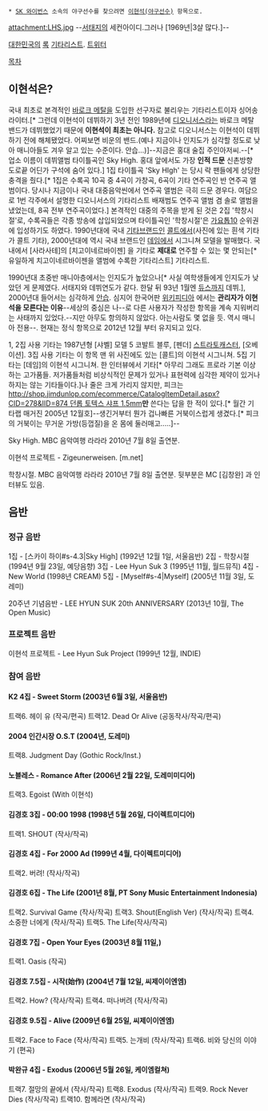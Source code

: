  * [[SK 와이번스]] 소속의 야구선수를 찾으려면 [[이현석(야구선수)]] 항목으로.

attachment:LHS.jpg
--[[서태지]]의 세컨아이디.그러나 [1969년|3살 많다.]--

[[대한민국]]의 [[록]] [[기타리스트]]. [https://twitter.com/hyunsuklee 트위터]

[[목차]]
== 이현석은? ==
국내 최초로 본격적인 [[바로크 메탈]]을 도입한 선구자로 불리우는 기타리스트이자 싱어송라이터.[* 그런데 이현석이 데뷔하기 3년 전인 1989년에 [[디오니서스]]라는 바로크 메탈 밴드가 데뷔했었기 때문에 '''이현석이 최초는 아니다.''' 참고로 디오니서스는 이현석이 데뷔하기 전에 해체됐었다. 어찌보면 비운의 밴드.(예나 지금이나 인지도가 심각할 정도로 낮아 매니아들도 겨우 알고 있는 수준이다. 안습...)]--지금은 홍대 술집 주인아저씨.--[* 업소 이름이 데뷔앨범 타이틀곡인 Sky High. 홍대 앞에서도 가장 '''인적 드문''' 신촌방향 도로끝 어딘가 구석에 숨어 있다.] 1집 타이틀곡 'Sky HIgh' 는 당시 락 팬들에게 상당한 충격을 줬다.[* 1집은 수록곡 10곡 중 4곡이 가창곡, 6곡이 기타 연주곡인 반 연주곡 앨범이다. 당시나 지금이나 국내 대중음악씬에서 연주곡 앨범은 극히 드문 경우다. 여담으로 1번 각주에서 설명한 디오니서스의 기타리스트 배재범도 연주곡 앨범 겸 솔로 앨범을 냈었는데, 8곡 전부 연주곡이었다.] 본격적인 대중의 주목을 받게 된 것은 2집 '학창시절'로, 수록곡들은 각종 방송에 삽입되었으며 타이틀곡인 '학창시절'은 [[가요톱10]] 순위권에 입성하기도 하였다.
1990년대에 국내 [[기타]]브랜드인 [[콜트]]에서(사진에 있는 흰색 기타가 콜트 기타), 2000년대에 역시 국내 브랜드인 [[데임]]에서 시그니쳐 모델을 발매했다.
국내에서 [사라사테]의 [치고이네르바이젠] 을 기타로 '''제대로''' 연주할 수 있는 몇 안되는[* 유일하게 치고이네르바이젠을 앨범에 수록한 기타리스트] 기타리스트.

1990년대 초중반 매니아층에서는 인지도가 높았으나[* 사실 여학생들에게 인지도가 낮았던 게 문제였다. 서태지와 데뷔연도가 같다. 한달 뒤 93년 1월엔 [[듀스]]까지 데뷔.], 2000년대 들어서는 심각하게 [[안습]]. 심지어 한국어판 [[위키피디아]] 에서는 '''관리자가 이현석을 모른다는 이유'''--세상의 중심은 나--로 다른 사용자가 작성한 항목을 계속 지워버리는 사태까지 있었다.--지만 아무도 항의하지 않았다. 아는사람도 몇 없을 듯. 역시 매니아 전용--. 현재는 정식 항목으로 2012년 12월 부터 유지되고 있다.

1, 2집 사용 기타는 1987년형 [샤벨] 모델 5 코발트 블루, [펜더] [[스트라토캐스터]], [오베이션]. 3집 사용 기타는 이 항목 맨 위 사진에도 있는 [콜트]의 이현석 시그니쳐. 5집 기타는 [데임]의 이현석 시그니쳐. 한 인터뷰에서 기타[* 아무리 그래도 프로라 기본 이상 하는 고가품들. 저가품들처럼 비상식적인 문제가 있거나 표현력에 심각한 제약이 있거나 하지는 않는 기타들이다.]나 줄은 크게 가리지 않지만, 피크는 [[http://shop.jimdunlop.com/ecommerce/CatalogItemDetail.aspx?CID=278&IID=874 던롭 토텍스 샤프 1.5mm]]'''만''' 쓴다는 답을 한 적이 있다.[* 월간 기타랩 매거진 2005년 12월호]--생긴거부터 뭔가 겁나빠른 거북이스럽게 생겼다.[* 피크의 거북이는 무거운 가방(등껍질)을 온 몸에 둘러매고.....]--

{{{#!html
<iframe width="640" height="400" src="//www.youtube.com/embed/HBmGhxiT43U" frameborder="0" allowfullscreen></iframe>
}}}
Sky High. MBC 음악여행 라라라 2010년 7월 8일 출연분.

{{{#!html
<iframe width="640" height="400" src="//www.youtube.com/embed/V54LZ0CfXu0" frameborder="0" allowfullscreen></iframe>
}}}
이현석 프로젝트 - Zigeunerweisen. [m.net]

{{{#!html
<iframe width="640" height="400" src="//www.youtube.com/embed/4iiXgHYZYOg" frameborder="0" allowfullscreen></iframe>
}}}
학창시절. MBC 음악여행 라라라 2010년 7월 8일 출연분. 뒷부분은 MC [김창완] 과 인터뷰도 있음.

== 음반 ==
=== 정규 음반 ===
1집 - [스카이 하이#s-4.3|Sky High] (1992년 12월 1일, 서울음반)
2집 - 학창시절 (1994년 9월 23일, 예당음향)
3집 - Lee Hyun Suk 3 (1995년 11월, 월드뮤직)
4집 - New World (1998년 CREAM)
5집 - [Myself#s-4|Myself] (2005년 11월 3일, 도레미)

20주년 기념음반 - LEE HYUN SUK 20th ANNIVERSARY (2013년 10월, The Open Music)

=== 프로젝트 음반 ===
이현석 프로젝트 - Lee Hyun Suk Project (1999년 12월, INDIE)

=== 참여 음반 ===
==== K2 4집 - Sweet Storm (2003년 6월 3일, 서울음반) ====
트랙6. 헤이 유 (작곡/편곡)
트랙12. Dead Or Alive (공동작사/작곡/편곡)

==== 2004 인간시장 O.S.T (2004년, 도레미) ====
트랙8. Judgment Day (Gothic Rock/Inst.)

==== 노블레스 - Romance After (2006년 2월 22일, 도레미미디어) ====
트랙3. Egoist (With 이현석)

==== 김경호 3집 - 00:00 1998 (1998년 5월 26일, 다이렉트미디어) ====
트랙1. SHOUT (작사/작곡)

==== 김경호 4집 - For 2000 Ad (1999년 4월, 다이렉트미디어) ====
트랙2. 버려! (작사/작곡)

==== 김경호 6집 - The Life (2001년 8월, PT Sony Music Entertainment Indonesia) ====
트랙2. Survival Game (작사/작곡)
트랙3. Shout(English Ver) (작사/작곡)
트랙4. 소중한 너에게 (작사/작곡)
트랙5. The Life(작사/작곡)

==== 김경호 7집 - Open Your Eyes (2003년 8월 11일,) ====
트랙1. Oasis (작곡)

==== 김경호 7.5집 - 시작(始作) (2004년 7월 12일, 씨제이이엔엠) ====
트랙2. How? (작사/작곡)
트랙4. 떠나버려 (작사/작곡)

==== 김경호 9.5집 - Alive (2009년 6월 25일, 씨제이이엔엠) ====
트랙2. Face to Face (작사/작곡)
트랙5. 는개비 (작사/작곡)
트랙6. 비와 당신의 이야기 (편곡)

==== 박완규 4집 - Exodus (2006년 5월 26일, 케이엠컬쳐) ====
트랙7. 절망의 끝에서 (작사/작곡)
트랙8. Exodus (작사/작곡)
트랙9. Rock Never Dies (작사/작곡)
트랙10. 함께라면 (작사/작곡)
